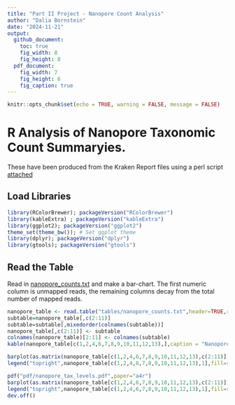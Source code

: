 ```yaml
---
title: "Part II Project - Nanopore Count Analysis"
author: "Dalia Bornstein"
date: "2024-11-21"
output:
  github_document:
    toc: true
    fig_width: 8
    fig_height: 8
  pdf_document:
    fig_width: 7
    fig_height: 6
    fig_caption: true
---
```


```r
knitr::opts_chunk$set(echo = TRUE, warning = FALSE, message = FALSE)
```

# R Analysis of Nanopore Taxonomic Count Summaryies.

These have been produced from the Kraken Report files using a perl script [attached](scripts/read_counts.pl)

## Load Libraries

```r
library(RColorBrewer); packageVersion("RColorBrewer")
library(kableExtra) ; packageVersion("kableExtra")
library(ggplot2); packageVersion("ggplot2")
theme_set(theme_bw()); # Set ggplot theme
library(dplyr); packageVersion("dplyr")
library(gtools); packageVersion("gtools")
```

## Read the Table

Read in [nanopore_counts.txt](tables/nanopore_counts.txt) and make a bar-chart. The first numeric column is unmapped reads, the remaining columns decay from the total number of mapped reads.

```r
nanopore_table <- read.table("tables/nanopore_counts.txt",header=TRUE,row.names=1,sep="\t")
subtable=nanopore_table[,c(2:11)]
subtable=subtable[,mixedorder(colnames(subtable))]
nanopore_table[,c(2:11)] <- subtable
colnames(nanopore_table)[2:11] <- colnames(subtable)
kable(nanopore_table[c(1,2,4,6,7,8,9,10,11,12,13),],caption = "Nanopore Metagenomic Classification Levels per Sample")

barplot(as.matrix(nanopore_table[c(1,2,4,6,7,8,9,10,11,12,13),c(2:11)]),beside=T,col=rainbow(11),las=1,names=c(1:10),ylab="No. of Reads")
legend("topright",nanopore_table[c(1,2,4,6,7,8,9,10,11,12,13),1],fill=rainbow(11))
```

```r
pdf("pdf/nanopore_tax_levels.pdf",paper="a4r")
barplot(as.matrix(nanopore_table[c(1,2,4,6,7,8,9,10,11,12,13),c(2:11)]),beside=T,col=rainbow(11),las=1,names=c(1:10),ylab="No. of Reads")
legend("topright",nanopore_table[c(1,2,4,6,7,8,9,10,11,12,13),1],fill=rainbow(11))
dev.off()
```
